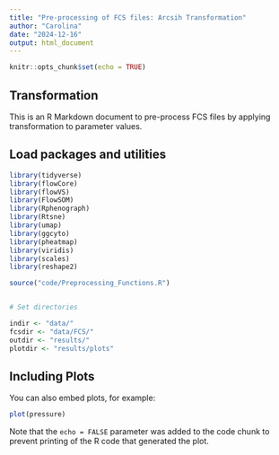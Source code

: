 ```yaml
---
title: "Pre-processing of FCS files: Arcsih Transformation"
author: "Carolina"
date: "2024-12-16"
output: html_document
---
```


```r
knitr::opts_chunk$set(echo = TRUE)
```

## Transformation

This is an R Markdown document to pre-process FCS files by applying transformation to parameter values. 

## Load packages and utilities
```r

library(tidyverse)
library(flowCore)
library(flowVS)
library(FlowSOM)
library(Rphenograph)
library(Rtsne)
library(umap)
library(ggcyto)
library(pheatmap)
library(viridis)
library(scales)
library(reshape2)

source("code/Preprocessing_Functions.R")



```


```r
# Set directories

indir <- "data/"
fcsdir <- "data/FCS/"
outdir <- "results/"
plotdir <- "results/plots"

```

## Including Plots

You can also embed plots, for example:

```r
plot(pressure)
```

Note that the `echo = FALSE` parameter was added to the code chunk to prevent printing of the R code that generated the plot.
